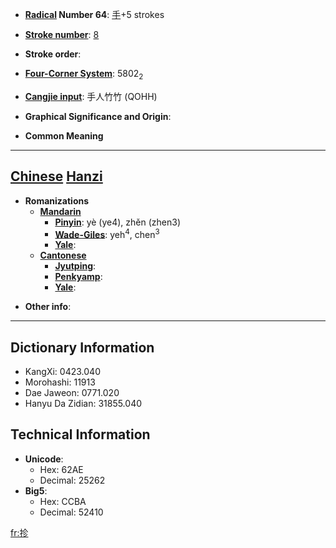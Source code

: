 * '''[[Wiktionary:Chinese radical index| Radical]] Number 64''': [[Wiktionary:Chinese radical index 手|手]]+5 strokes

* '''[[Wiktionary:Chinese total strokes index|Stroke number]]''': [[Wiktionary:Chinese total strokes index 8|8]]

* '''Stroke order''': 

* '''[[Wiktionary:Chinese four corner index|Four-Corner System]]''': 5802<sub>2</sub>

* '''[[Wiktionary:Chinese Cangjie index|Cangjie input]]''': 手人竹竹 (QOHH)

* '''Graphical Significance and Origin''': 

* '''Common Meaning'''

----

== [[Chinese]] [[Hanzi]] ==

* '''Romanizations'''
** '''[[Mandarin]]'''
*** '''[[Pinyin]]''': yè (ye4), zhěn (zhen3)
*** '''[[Wade-Giles]]''': yeh<sup>4</sup>, chen<sup>3</sup>
*** '''[[Yale]]''': 
** '''[[Cantonese]]'''
*** '''[[Jyutping]]''':
*** '''[[Penkyamp]]''': 
*** '''[[Yale]]''': 

* '''Other info''': 

----

== Dictionary Information ==

* KangXi: 0423.040
* Morohashi: 11913
* Dae Jaweon: 0771.020
* Hanyu Da Zidian: 31855.040

== Technical Information ==

* '''Unicode''':
** Hex: 62AE
** Decimal: 25262
* '''Big5''':
** Hex: CCBA
** Decimal: 52410

[[fr:抮]]